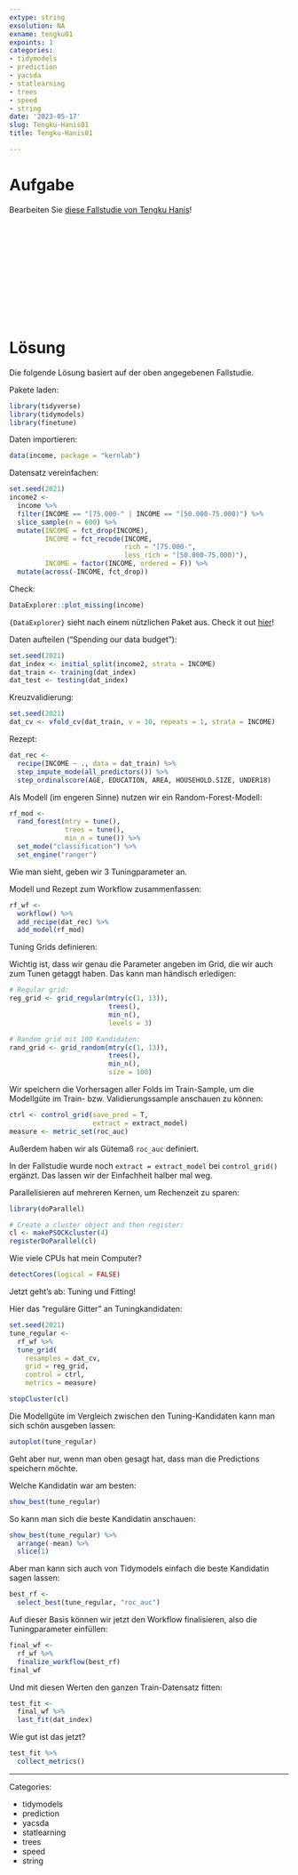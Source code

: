 ```yaml
---
extype: string
exsolution: NA
exname: tengku01
expoints: 1
categories:
- tidymodels
- prediction
- yacsda
- statlearning
- trees
- speed
- string
date: '2023-05-17'
slug: Tengku-Hanis01
title: Tengku-Hanis01

---
```







# Aufgabe

Bearbeiten Sie [diese Fallstudie von Tengku Hanis](https://tengkuhanis.netlify.app/post/hyperparameter-tuning-in-tidymodels/)!






</br>
</br>
</br>
</br>
</br>
</br>
</br>
</br>
</br>
</br>

# Lösung

Die folgende Lösung basiert auf der oben angegebenen Fallstudie.


Pakete laden:


```r
library(tidyverse)
library(tidymodels)
library(finetune)
```

Daten importieren:

```r
data(income, package = "kernlab")
```


Datensatz vereinfachen:


```r
set.seed(2021)
income2 <- 
  income %>% 
  filter(INCOME == "[75.000-" | INCOME == "[50.000-75.000)") %>% 
  slice_sample(n = 600) %>% 
  mutate(INCOME = fct_drop(INCOME), 
         INCOME = fct_recode(INCOME, 
                             rich = "[75.000-",
                             less_rich = "[50.000-75.000)"), 
         INCOME = factor(INCOME, ordered = F)) %>% 
  mutate(across(-INCOME, fct_drop))
```


Check:

```r
DataExplorer::plot_missing(income)
```


`{DataExplorer}` sieht nach einem nützlichen Paket aus. Check it out [hier](https://cran.r-project.org/web/packages/DataExplorer/vignettes/dataexplorer-intro.html)!



Daten aufteilen ("Spending our data budget"):

```r
set.seed(2021)
dat_index <- initial_split(income2, strata = INCOME)
dat_train <- training(dat_index)
dat_test <- testing(dat_index)
```

Kreuzvalidierung:

```r
set.seed(2021)
dat_cv <- vfold_cv(dat_train, v = 10, repeats = 1, strata = INCOME)
```




Rezept:

```r
dat_rec <- 
  recipe(INCOME ~ ., data = dat_train) %>% 
  step_impute_mode(all_predictors()) %>% 
  step_ordinalscore(AGE, EDUCATION, AREA, HOUSEHOLD.SIZE, UNDER18)

```



Als Modell (im engeren Sinne) nutzen wir ein Random-Forest-Modell:

```r
rf_mod <- 
  rand_forest(mtry = tune(),
              trees = tune(),
              min_n = tune()) %>% 
  set_mode("classification") %>% 
  set_engine("ranger")


```


Wie man sieht, geben wir 3 Tuningparameter an.


Modell und Rezept zum Workflow zusammenfassen:

```r
rf_wf <- 
  workflow() %>% 
  add_recipe(dat_rec) %>% 
  add_model(rf_mod)
```




Tuning Grids definieren:

Wichtig ist, dass wir genau die Parameter angeben im Grid, die wir auch zum Tunen getaggt haben.
Das kann man händisch erledigen:

```r
# Regular grid:
reg_grid <- grid_regular(mtry(c(1, 13)), 
                         trees(), 
                         min_n(), 
                         levels = 3)

# Random grid mit 100 Kandidaten:
rand_grid <- grid_random(mtry(c(1, 13)), 
                         trees(), 
                         min_n(), 
                         size = 100)
```




Wir speichern die Vorhersagen aller Folds im Train-Sample,
um die Modellgüte im Train- bzw. Validierungssample anschauen zu können:


```r
ctrl <- control_grid(save_pred = T,
                     extract = extract_model)
measure <- metric_set(roc_auc)
```

Außerdem haben wir als Gütemaß `roc_auc` definiert.

In der Fallstudie wurde noch `extract = extract_model` bei `control_grid()` ergänzt. 
Das lassen wir der Einfachheit halber mal weg.


Parallelisieren auf mehreren Kernen,
um Rechenzeit zu sparen:

```r
library(doParallel)

# Create a cluster object and then register: 
cl <- makePSOCKcluster(4)
registerDoParallel(cl)
```


Wie viele CPUs hat mein Computer? 

```r
detectCores(logical = FALSE)
```



Jetzt geht's ab: Tuning und Fitting!

Hier das "reguläre Gitter" an Tuningkandidaten:

```r
set.seed(2021)
tune_regular <- 
  rf_wf %>% 
  tune_grid(
    resamples = dat_cv, 
    grid = reg_grid,         
    control = ctrl, 
    metrics = measure)

stopCluster(cl)
```



Die Modellgüte im Vergleich zwischen den Tuning-Kandidaten kann man sich schön ausgeben lassen:

```r
autoplot(tune_regular)
```

Geht aber nur, wenn man oben gesagt hat, dass man die Predictions speichern möchte.

Welche Kandidatin war am besten:

```r
show_best(tune_regular)
```


So kann man sich die beste Kandidatin anschauen:

```r
show_best(tune_regular) %>% 
  arrange(-mean) %>% 
  slice(1)
```


Aber man kann sich auch von Tidymodels einfach die beste Kandidatin sagen lassen:

```r
best_rf <-
  select_best(tune_regular, "roc_auc")
```


Auf dieser Basis können wir jetzt den
Workflow finalisieren, also die Tuningparameter einfüllen:

```r
final_wf <- 
  rf_wf %>% 
  finalize_workflow(best_rf)
final_wf
```


Und mit diesen Werten den ganzen Train-Datensatz fitten:

```r
test_fit <- 
  final_wf %>%
  last_fit(dat_index) 
```


Wie gut ist das jetzt?

```r
test_fit %>%
  collect_metrics()
```







---

Categories: 

- tidymodels
- prediction
- yacsda
- statlearning
- trees
- speed
- string

